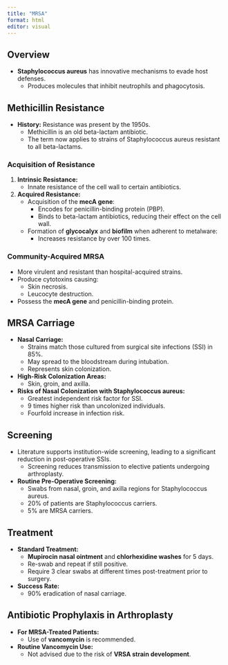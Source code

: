 ```yaml
---
title: "MRSA"
format: html
editor: visual
---
```


## Overview
- **Staphylococcus aureus** has innovative mechanisms to evade host defenses.  
  - Produces molecules that inhibit neutrophils and phagocytosis.  

## Methicillin Resistance
- **History:** Resistance was present by the 1950s.  
  - Methicillin is an old beta-lactam antibiotic.  
  - The term now applies to strains of Staphylococcus aureus resistant to all beta-lactams.  

### Acquisition of Resistance
1. **Intrinsic Resistance:**  
   - Innate resistance of the cell wall to certain antibiotics.  
2. **Acquired Resistance:**  
   - Acquisition of the **mecA gene**:  
     - Encodes for penicillin-binding protein (PBP).  
     - Binds to beta-lactam antibiotics, reducing their effect on the cell wall.  
   - Formation of **glycocalyx** and **biofilm** when adherent to metalware:  
     - Increases resistance by over 100 times.  

### Community-Acquired MRSA
- More virulent and resistant than hospital-acquired strains.  
- Produce cytotoxins causing:  
  - Skin necrosis.  
  - Leucocyte destruction.  
- Possess the **mecA gene** and penicillin-binding protein.  

## MRSA Carriage
- **Nasal Carriage:**  
  - Strains match those cultured from surgical site infections (SSI) in 85%.  
  - May spread to the bloodstream during intubation.  
  - Represents skin colonization.  
- **High-Risk Colonization Areas:**  
  - Skin, groin, and axilla.  
- **Risks of Nasal Colonization with Staphylococcus aureus:**  
  - Greatest independent risk factor for SSI.  
  - 9 times higher risk than uncolonized individuals.  
  - Fourfold increase in infection risk.  

## Screening
- Literature supports institution-wide screening, leading to a significant reduction in post-operative SSIs.  
  - Screening reduces transmission to elective patients undergoing arthroplasty.  
- **Routine Pre-Operative Screening:**  
  - Swabs from nasal, groin, and axilla regions for Staphylococcus aureus.  
  - 20% of patients are Staphylococcus carriers.  
  - 5% are MRSA carriers.  

## Treatment
- **Standard Treatment:**  
  - **Mupirocin nasal ointment** and **chlorhexidine washes** for 5 days.  
  - Re-swab and repeat if still positive.  
  - Require 3 clear swabs at different times post-treatment prior to surgery.  
- **Success Rate:**  
  - 90% eradication of nasal carriage.  

## Antibiotic Prophylaxis in Arthroplasty
- **For MRSA-Treated Patients:**  
  - Use of **vancomycin** is recommended.  
- **Routine Vancomycin Use:**  
  - Not advised due to the risk of **VRSA strain development**.  

